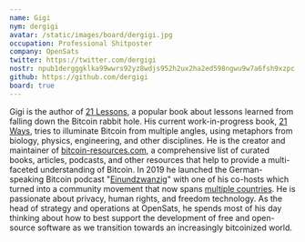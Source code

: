 ```yaml
---
name: Gigi
nym: dergigi
avatar: /static/images/board/dergigi.jpg
occupation: Professional Shitposter
company: OpenSats
twitter: https://twitter.com/dergigi
nostr: npub1dergggklka99wwrs92yz8wdjs952h2ux2ha2ed598ngwu9w7a6fsh9xzpc
github: https://github.com/dergigi
board: true
---
```


Gigi is the author of [21 Lessons](https://21lessons.com/), a popular book about
lessons learned from falling down the Bitcoin rabbit hole. His current
work-in-progress book, [21 Ways](https://21-ways.com/), tries to illuminate
Bitcoin from multiple angles, using metaphors from biology, physics,
engineering, and other disciplines. He is the creator and maintainer
of [bitcoin-resources.com](https://bitcoin-resources.com/), a comprehensive list
of curated books, articles, podcasts, and other resources that help to provide a
multi-faceted understanding of Bitcoin. In 2019 he launched the German-speaking
Bitcoin podcast \"[Einundzwanzig](https://einundzwanzig.space/)\" with one of
his co-hosts which turned into a community movement that now spans [multiple
countries](https://twentyone.world/). He is passionate about privacy, human
rights, and freedom technology. As the head of strategy and operations at
OpenSats, he spends most of his day thinking about how to best support the
development of free and open-source software as we transition towards an
increasingly bitcoinized world.
